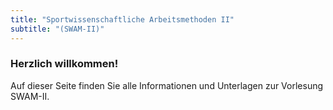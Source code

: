 ```yaml
---
title: "Sportwissenschaftliche Arbeitsmethoden II"
subtitle: "(SWAM-II)"
---
```


### Herzlich willkommen!

Auf dieser Seite finden Sie alle Informationen und Unterlagen zur Vorlesung SWAM-II.
